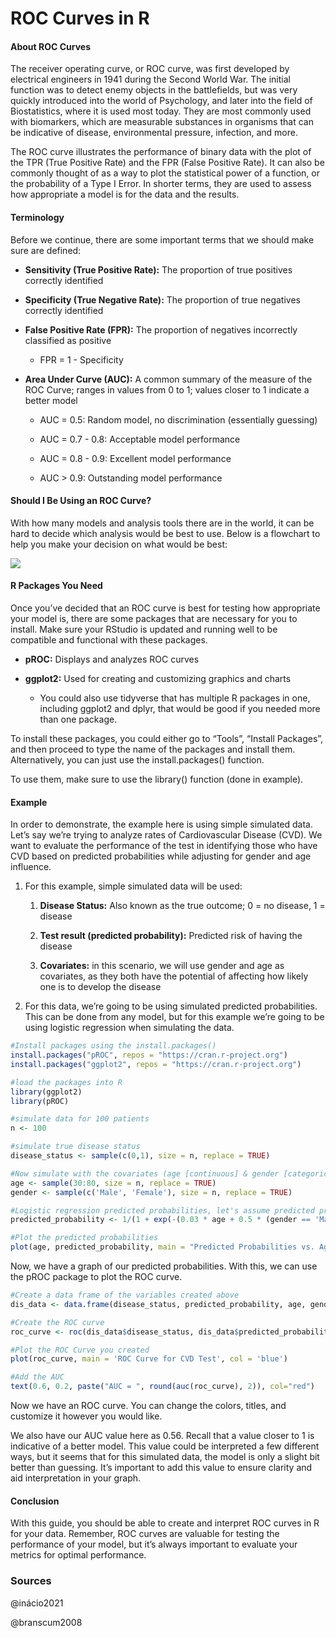 # ROC Curves in R

#### About ROC Curves

The receiver operating curve, or ROC curve, was first developed by electrical engineers in 1941 during the Second World War. The initial function was to detect enemy objects in the battlefields, but was very quickly introduced into the world of Psychology, and later into the field of Biostatistics, where it is used most today. They are most commonly used with biomarkers, which are measurable substances in organisms that can be indicative of disease, environmental pressure, infection, and more.

The ROC curve illustrates the performance of binary data with the plot of the TPR (True Positive Rate) and the FPR (False Positive Rate). It can also be commonly thought of as a way to plot the statistical power of a function, or the probability of a Type I Error. In shorter terms, they are used to assess how appropriate a model is for the data and the results.

#### Terminology

Before we continue, there are some important terms that we should make sure are defined:

-   **Sensitivity (True Positive Rate):** The proportion of true positives correctly identified

-   **Specificity (True Negative Rate):** The proportion of true negatives correctly identified

-   **False Positive Rate (FPR):** The proportion of negatives incorrectly classified as positive

    -   FPR = 1 - Specificity

-   **Area Under Curve (AUC):** A common summary of the measure of the ROC Curve; ranges in values from 0 to 1; values closer to 1 indicate a better model

    -   AUC = 0.5: Random model, no discrimination (essentially guessing)

    -   AUC = 0.7 - 0.8: Acceptable model performance

    -   AUC = 0.8 - 0.9: Excellent model performance

    -   AUC \> 0.9: Outstanding model performance

#### Should I Be Using an ROC Curve?

With how many models and analysis tools there are in the world, it can be hard to decide which analysis would be best to use. Below is a flowchart to help you make your decision on what would be best:

![](images/flowchartmoment.drawio)

#### R Packages You Need

Once you've decided that an ROC curve is best for testing how appropriate your model is, there are some packages that are necessary for you to install. Make sure your RStudio is updated and running well to be compatible and functional with these packages.

-   **pROC:** Displays and analyzes ROC curves

-   **ggplot2:** Used for creating and customizing graphics and charts

    -   You could also use tidyverse that has multiple R packages in one, including ggplot2 and dplyr, that would be good if you needed more than one package.

To install these packages, you could either go to "Tools", "Install Packages", and then proceed to type the name of the packages and install them. Alternatively, you can just use the install.packages() function.

To use them, make sure to use the library() function (done in example).

#### Example

In order to demonstrate, the example here is using simple simulated data. Let's say we're trying to analyze rates of Cardiovascular Disease (CVD). We want to evaluate the performance of the test in identifying those who have CVD based on predicted probabilities while adjusting for gender and age influence.

1.  For this example, simple simulated data will be used:

    1.  **Disease Status:** Also known as the true outcome; 0 = no disease, 1 = disease

    2.  **Test result (predicted probability):** Predicted risk of having the disease

    3.  **Covariates:** in this scenario, we will use gender and age as covariates, as they both have the potential of affecting how likely one is to develop the disease

2.  For this data, we're going to be using simulated predicted probabilities. This can be done from any model, but for this example we're going to be using logistic regression when simulating the data.

```r

#Install packages using the install.packages()
install.packages("pROC", repos = "https://cran.r-project.org")
install.packages("ggplot2", repos = "https://cran.r-project.org")

#load the packages into R
library(ggplot2)
library(pROC)

#simulate data for 100 patients 
n <- 100

#simulate true disease status 
disease_status <- sample(c(0,1), size = n, replace = TRUE)

#Now simulate with the covariates (age [continuous] & gender [categorical])
age <- sample(30:80, size = n, replace = TRUE)
gender <- sample(c('Male', 'Female'), size = n, replace = TRUE)

#Logistic regression predicted probabilities, let's assume predicted probability of disease based on age and gender
predicted_probability <- 1/(1 + exp(-(0.03 * age + 0.5 * (gender == 'Male') - 5)))

#Plot the predicted probabilities 
plot(age, predicted_probability, main = "Predicted Probabilities vs. Age", xlab = "Age", ylab = "Predicted Probability")
```

Now, we have a graph of our predicted probabilities. With this, we can use the pROC package to plot the ROC curve.

```r

#Create a data frame of the variables created above 
dis_data <- data.frame(disease_status, predicted_probability, age, gender)

#Create the ROC curve 
roc_curve <- roc(dis_data$disease_status, dis_data$predicted_probability)

#Plot the ROC Curve you created
plot(roc_curve, main = 'ROC Curve for CVD Test', col = 'blue')

#Add the AUC 
text(0.6, 0.2, paste("AUC = ", round(auc(roc_curve), 2)), col="red")

```

Now we have an ROC curve. You can change the colors, titles, and customize it however you would like.

We also have our AUC value here as 0.56. Recall that a value closer to 1 is indicative of a better model. This value could be interpreted a few different ways, but it seems that for this simulated data, the model is only a slight bit better than guessing. It's important to add this value to ensure clarity and aid interpretation in your graph.

#### Conclusion

With this guide, you should be able to create and interpret ROC curves in R for your data. Remember, ROC curves are valuable for testing the performance of your model, but it's always important to evaluate your metrics for optimal performance.

### Sources

@inácio2021

@branscum2008
